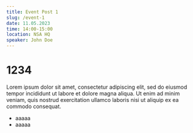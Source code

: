 ```yaml
---
title: Event Post 1
slug: /event-1
date: 11.05.2023
time: 14:00-15:00
location: NSA HQ
speaker: John Doe
---
```


# 1234

Lorem ipsum dolor sit amet, consectetur adipiscing elit, sed do eiusmod tempor incididunt ut labore et dolore magna aliqua. Ut enim ad minim veniam, quis nostrud exercitation ullamco laboris nisi ut aliquip ex ea commodo consequat.

- aaaaa
- aaaaa